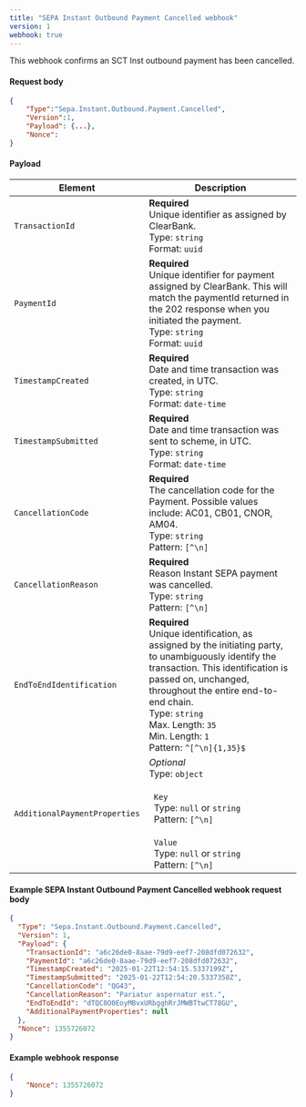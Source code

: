 ```yaml
---
title: "SEPA Instant Outbound Payment Cancelled webhook"
version: 1
webhook: true
---
```



This webhook confirms an SCT Inst outbound payment has been cancelled.

#### Request body

```json
{
    "Type":"Sepa.Instant.Outbound.Payment.Cancelled",
    "Version":1,
    "Payload": {...},
    "Nonce":
}
```

#### Payload

| Element                       | Description                                                                                                                                                                                                                                                                                               |
| ----------------------------- | --------------------------------------------------------------------------------------------------------------------------------------------------------------------------------------------------------------------------------------------------------------------------------------------------------- |
| `TransactionId`               | **Required**<br />Unique identifier as assigned by ClearBank.<br/>Type: `string`<br/>Format: `uuid`                                                                                                                                                                                                       |
| `PaymentId`                   | **Required**<br />Unique identifier for payment assigned by ClearBank. This will match the paymentId returned in the 202 response when you initiated the payment.<br/>Type: `string` <br/>Format: `uuid`                                                                                                  |
| `TimestampCreated`            | **Required**<br />Date and time transaction was created, in UTC.<br /> Type: `string`<br/>Format: `date-time`                                                                                                                                                                                             |
| `TimestampSubmitted`          | **Required**<br />Date and time transaction was sent to scheme, in UTC.<br /> Type: `string`<br/>Format: `date-time`                                                                                                                                                                                      |
| `CancellationCode`            | **Required**<br />The cancellation code for the Payment. Possible values include: AC01, CB01, CNOR, AM04.<br/>Type: `string`<br/>Pattern: `[^\n]`                                                                                                                                                         |
| `CancellationReason`          | **Required**<br />Reason Instant SEPA payment was cancelled.<br/>Type: `string`<br/>Pattern: `[^\n]`                                                                                                                                                                                                      |
| `EndToEndIdentification`      | **Required**<br />Unique identification, as assigned by the initiating party, to unambiguously identify the transaction. This identification is passed on, unchanged, throughout the entire end-to-end chain.<br/>Type: `string`<br/>Max. Length: `35`<br/>Min. Length: `1` <br/>Pattern: `^[^\n]{1,35}$` |
| `AdditionalPaymentProperties` | *Optional*<br />Type: `object`<br/><br/>&nbsp;&nbsp;`Key`<br/>&nbsp;&nbsp;Type: `null` or `string`<br/>&nbsp;&nbsp;Pattern: `[^\n]`<br/><br/>&nbsp;&nbsp;`Value`<br/>&nbsp;&nbsp;Type: `null` or `string`<br/>&nbsp;&nbsp;Pattern: `[^\n]`                                                                |


#### Example SEPA Instant Outbound Payment Cancelled webhook request body

```json
{
  "Type": "Sepa.Instant.Outbound.Payment.Cancelled",
  "Version": 1,
  "Payload": {
    "TransactionId": "a6c26de0-8aae-79d9-eef7-208dfd072632",
    "PaymentId": "a6c26de0-8aae-79d9-eef7-208dfd072632",
    "TimestampCreated": "2025-01-22T12:54:15.5337199Z",
    "TimestampSubmitted": "2025-01-22T12:54:20.5337358Z",
    "CancellationCode": "QG43",
    "CancellationReason": "Pariatur aspernatur est.",
    "EndToEndId": "dTQC8O0EoyMBvxURbgghRrJMWBTtwCT78GU",
    "AdditionalPaymentProperties": null
  },
  "Nonce": 1355726072
}
```

#### Example webhook response

```json
{
    "Nonce": 1355726072
}
```